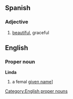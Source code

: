 ==Spanish==
===Adjective===
#[[beautiful]], graceful
==English==
===Proper noun===
[[Category:English proper nouns]]
'''Linda'''
# a femal [[given name]]]